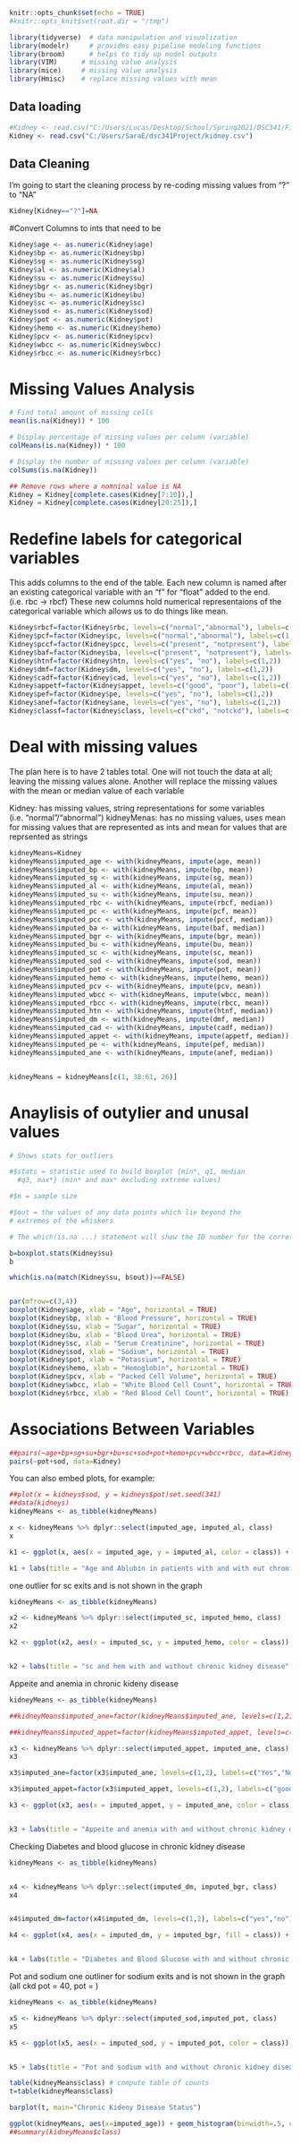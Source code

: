 ```r
knitr::opts_chunk$set(echo = TRUE)
#knitr::opts_knit$set(root.dir = "/tmp") 
```

```r
library(tidyverse)  # data manipulation and visualization
library(modelr)     # provides easy pipeline modeling functions
library(broom)      # helps to tidy up model outputs
library(VIM)      # missing value analysis
library(mice)     # missing value analysis
library(Hmisc)    # replace missing values with mean
```


## Data loading
```r
#Kidney <- read.csv("C:/Users/Lucas/Desktop/School/Spring2021/DSC341/Final Project/Chronic_Kidney_Disease/kidney.csv")
Kidney <- read.csv("C:/Users/SaraE/dsc341Project/kidney.csv")
```
## Data Cleaning

I'm going to start the cleaning process by re-coding missing values from "?" to "NA"
```r
Kidney[Kidney=="?"]=NA
```


#Convert Columns to ints that need to be
```r

Kidney$age <- as.numeric(Kidney$age)
Kidney$bp <- as.numeric(Kidney$bp)
Kidney$sg <- as.numeric(Kidney$sg)
Kidney$al <- as.numeric(Kidney$al)
Kidney$su <- as.numeric(Kidney$su)
Kidney$bgr <- as.numeric(Kidney$bgr)
Kidney$bu <- as.numeric(Kidney$bu)
Kidney$sc <- as.numeric(Kidney$sc)
Kidney$sod <- as.numeric(Kidney$sod)
Kidney$pot <- as.numeric(Kidney$pot)
Kidney$hemo <- as.numeric(Kidney$hemo)
Kidney$pcv <- as.numeric(Kidney$pcv)
Kidney$wbcc <- as.numeric(Kidney$wbcc)
Kidney$rbcc <- as.numeric(Kidney$rbcc)
```



# Missing Values Analysis

```r

# Find total amount of missing cells
mean(is.na(Kidney)) * 100

# Display percentage of missing values per column (variable)
colMeans(is.na(Kidney)) * 100

# Display the number of missing values per column (variable)
colSums(is.na(Kidney))

## Remove rows where a nomninal value is NA
Kidney = Kidney[complete.cases(Kidney[7:10]),]
Kidney = Kidney[complete.cases(Kidney[20:25]),]

```


# Redefine labels for categorical variables 

This adds columns to the end of the table. Each new column is named after an existing categorical variable with an "f" for "float" added to the end. (i.e. rbc -> rbcf) These new columns hold numerical representaions of the categorical variable which allows us to do things like mean. 
```r

Kidney$rbcf=factor(Kidney$rbc, levels=c("normal","abnormal"), labels=c(1, 2))
Kidney$pcf=factor(Kidney$pc, levels=c("normal","abnormal"), labels=c(1, 2))
Kidney$pccf=factor(Kidney$pcc, levels=c("present", "notpresent"), labels=c(1,2))
Kidney$baf=factor(Kidney$ba, levels=c("present", "notpresent"), labels=c(1,2))
Kidney$htnf=factor(Kidney$htn, levels=c("yes", "no"), labels=c(1,2))
Kidney$dmf=factor(Kidney$dm, levels=c("yes", "no"), labels=c(1,2))
Kidney$cadf=factor(Kidney$cad, levels=c("yes", "no"), labels=c(1,2))
Kidney$appetf=factor(Kidney$appet, levels=c("good", "poor"), labels=c(1,2))
Kidney$pef=factor(Kidney$pe, levels=c("yes", "no"), labels=c(1,2))
Kidney$anef=factor(Kidney$ane, levels=c("yes", "no"), labels=c(1,2))
Kidney$classf=factor(Kidney$class, levels=c("ckd", "notckd"), labels=c(1,2))

```


# Deal with missing values

The plan here is to have 2 tables total. One will not touch the data at all; leaving the missing values alone. Another will replace the missing values with the mean or median value of each variable

Kidney: has missing values, string representations for some variables (i.e. "normal"/"abnormal")
kidneyMenas: has no missing values, uses mean for missing values that are represented as ints and mean for values that are reprsented as strings

```r

kidneyMeans=Kidney
kidneyMeans$imputed_age <- with(kidneyMeans, impute(age, mean))
kidneyMeans$imputed_bp <- with(kidneyMeans, impute(bp, mean))
kidneyMeans$imputed_sg <- with(kidneyMeans, impute(sg, mean))
kidneyMeans$imputed_al <- with(kidneyMeans, impute(al, mean))
kidneyMeans$imputed_su <- with(kidneyMeans, impute(su, mean))
kidneyMeans$imputed_rbc <- with(kidneyMeans, impute(rbcf, median))
kidneyMeans$imputed_pc <- with(kidneyMeans, impute(pcf, mean))
kidneyMeans$imputed_pcc <- with(kidneyMeans, impute(pccf, median))
kidneyMeans$imputed_ba <- with(kidneyMeans, impute(baf, median))
kidneyMeans$imputed_bgr <- with(kidneyMeans, impute(bgr, mean))
kidneyMeans$imputed_bu <- with(kidneyMeans, impute(bu, mean))
kidneyMeans$imputed_sc <- with(kidneyMeans, impute(sc, mean))
kidneyMeans$imputed_sod <- with(kidneyMeans, impute(sod, mean))
kidneyMeans$imputed_pot <- with(kidneyMeans, impute(pot, mean))
kidneyMeans$imputed_hemo <- with(kidneyMeans, impute(hemo, mean))
kidneyMeans$imputed_pcv <- with(kidneyMeans, impute(pcv, mean))
kidneyMeans$imputed_wbcc <- with(kidneyMeans, impute(wbcc, mean))
kidneyMeans$imputed_rbcc <- with(kidneyMeans, impute(rbcc, mean))
kidneyMeans$imputed_htn <- with(kidneyMeans, impute(htnf, median))
kidneyMeans$imputed_dm <- with(kidneyMeans, impute(dmf, median))
kidneyMeans$imputed_cad <- with(kidneyMeans, impute(cadf, median))
kidneyMeans$imputed_appet <- with(kidneyMeans, impute(appetf, median))
kidneyMeans$imputed_pe <- with(kidneyMeans, impute(pef, median))
kidneyMeans$imputed_ane <- with(kidneyMeans, impute(anef, median))


kidneyMeans = kidneyMeans[c(1, 38:61, 26)]

```

# Anaylisis of outylier and unusal values

```r

# Shows stats for outliers

#$stats = statistic used to build boxplot {min*, q1, median
  #q3, max*} (min* and max* excluding extreme values)

#$n = sample size

#$out = the values of any data points which lie beyond the
# extremes of the whiskers

# The which(is.na ...) statement will show the ID number for the corresponding value

b=boxplot.stats(Kidney$su)
b

which(is.na(match(Kidney$su, b$out))==FALSE)


par(mfrow=c(3,4))
boxplot(Kidney$age, xlab = "Age", horizontal = TRUE)
boxplot(Kidney$bp, xlab = "Blood Pressure", horizontal = TRUE)
boxplot(Kidney$su, xlab = "Sugar", horizontal = TRUE)
boxplot(Kidney$bu, xlab = "Blood Urea", horizontal = TRUE)
boxplot(Kidney$sc, xlab = "Serum Creatinine", horizontal = TRUE)
boxplot(Kidney$sod, xlab = "Sodium", horizontal = TRUE)
boxplot(Kidney$pot, xlab = "Potassium", horizontal = TRUE)
boxplot(Kidney$hemo, xlab = "Hemoglobin", horizontal = TRUE)
boxplot(Kidney$pcv, xlab = "Packed Cell Volume", horizontal = TRUE)
boxplot(Kidney$wbcc, xlab = "White Blood Cell Count", horizontal = TRUE)
boxplot(Kidney$rbcc, xlab = "Red Blood Cell Count", horizontal = TRUE)

```

# Associations Between Variables

```r

##pairs(~age+bp+sg+su+bgr+bu+sc+sod+pot+hemo+pcv+wbcc+rbcc, data=Kidney)
pairs(~pot+sod, data=Kidney)

```

You can also embed plots, for example:
```r
##plot(x = kidneys$sod, y = kidneys$pot)set.seed(341)
##data(kidneys)
kidneyMeans <- as_tibble(kidneyMeans)

x <- kidneyMeans %>% dplyr::select(imputed_age, imputed_al, class)
x

k1 <- ggplot(x, aes(x = imputed_age, y = imputed_al, color = class)) + geom_jitter()

k1 + labs(title = "Age and Ablubin in patients with and with out chronic kidney disease", x ="patient age", y="albulim level")

```
one outlier for sc exits and is not shown in the graph
```r
kidneyMeans <- as_tibble(kidneyMeans)

x2 <- kidneyMeans %>% dplyr::select(imputed_sc, imputed_hemo, class)
x2

k2 <- ggplot(x2, aes(x = imputed_sc, y = imputed_hemo, color = class)) + geom_jitter()


k2 + labs(title = "sc and hem with and without chronic kidney disease", x ="Sreum Creatinine", y = "Hemoglobin") + xlim(0,30)

```




Appeite and anemia in chronic kideny disease

```r
kidneyMeans <- as_tibble(kidneyMeans)

##kidneyMeans$imputed_ane=factor(kidneyMeans$imputed_ane, levels=c(1,2), labels=c("Yes","No"))

##kidneyMeans$imputed_appet=factor(kidneyMeans$imputed_appet, levels=c(1,2), labels=c("good","poor"))

x3 <- kidneyMeans %>% dplyr::select(imputed_appet, imputed_ane, class)
x3

x3$imputed_ane=factor(x3$imputed_ane, levels=c(1,2), labels=c("Yes","No"))

x3$imputed_appet=factor(x3$imputed_appet, levels=c(1,2), labels=c("good","poor"))

k3 <- ggplot(x3, aes(x = imputed_appet, y = imputed_ane, color = class)) + geom_jitter()


k3 + labs(title = "Appeite and anemia with and without chronic kidney disease", x ="Appetite", y = "Anemia")

```



Checking Diabetes and blood glucose in chronic kidney disease
```r
kidneyMeans <- as_tibble(kidneyMeans)


x4 <- kidneyMeans %>% dplyr::select(imputed_dm, imputed_bgr, class)
x4


x4$imputed_dm=factor(x4$imputed_dm, levels=c(1,2), labels=c("yes","no"))

k4 <- ggplot(x4, aes(x = imputed_dm, y = imputed_bgr, fill = class)) + geom_bar(stat = "identity")


k4 + labs(title = "Diabetes and Blood Glucose with and without chronic kidney disease", x ="Diabetes", y = "Blood Glucose")
```









Pot and sodium
one outliner for sodium exits and is not shown in the graph (all ckd pot = 40, pot = )
```r
kidneyMeans <- as_tibble(kidneyMeans)

x5 <- kidneyMeans %>% dplyr::select(imputed_sod,imputed_pot, class)
x5

k5 <- ggplot(x5, aes(x = imputed_sod, y = imputed_pot, color = class)) + geom_jitter(width = .1)


k5 + labs(title = "Pot and sodium with and without chronic kidney disease", x ="Sodium", y = "Potasium") +xlim(100,160) + ylim(0,10)

```

```r

table(kidneyMeans$class) # compute table of counts
t=table(kidneyMeans$class)

barplot(t, main="Chronic Kideny Disease Status")

ggplot(kidneyMeans, aes(x=imputed_age)) + geom_histogram(binwidth=.5, colour="black", fill="white") + facet_grid(class ~ .) + labs(title = "Age with and without chronic kidney disease", x ="age")
##summary(kidneyMeans$class)

```














